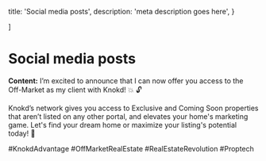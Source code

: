 
  title: 'Social media posts',
  description:
    'meta description goes here',
}

]

# Social media posts

**Content:**
<MarketingMaterial>
I’m excited to announce that I can now offer you access to the Off-Market as my client with Knokd! 💥 🔓

Knokd’s network gives you access to Exclusive and Coming Soon properties that aren’t listed on any other portal, and elevates your home's marketing game. Let's find your dream home or maximize your listing's potential today! 🔑

#KnokdAdvantage #OffMarketRealEstate #RealEstateRevolution #Proptech
</MarketingMaterial>

<Resources/>
